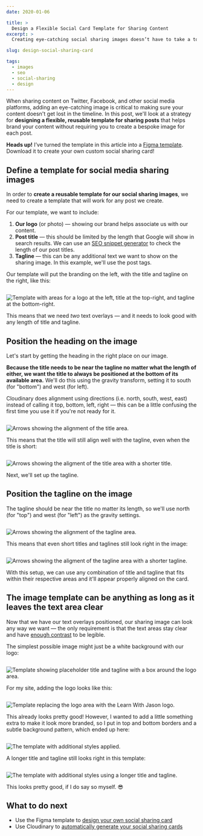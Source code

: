 ```yaml
---
date: 2020-01-06

title: >
  Design a Flexible Social Card Template for Sharing Content
excerpt: >
  Creating eye-catching social sharing images doesn’t have to take a ton of time. In this post, learn how to create a reusable template for sharing your posts. 

slug: design-social-sharing-card

tags:
  - images
  - seo
  - social-sharing
  - design
---
```



When sharing content on Twitter, Facebook, and other social media platforms, adding an eye-catching image is critical to making sure your content doesn't get lost in the timeline. In this post, we'll look at a strategy for **designing a flexible, reusable template for sharing posts** that helps brand your content without requiring you to create a bespoke image for each post.

<Aside>

  **Heads up!** I’ve turned the template in this article into a [Figma template](https://res.cloudinary.com/jlengstorf/raw/upload/v1578342420/social-sharing-cards/learnwithjason-social-card-template.fig). Download it to create your own custom social sharing card!

</Aside>

## Define a template for social media sharing images

In order to **create a reusable template for our social sharing images**, we need to create a template that will work for any post we create.

For our template, we want to include:

1. **Our logo** (or photo) — showing our brand helps associate us with our content.
2. **Post title** — this should be limited by the length that Google will show in search results. We can use an [SEO snippet generator](https://app.sistrix.com/en/serp-snippet-generator) to check the length of our post titles.
3. **Tagline** — this can be any additional text we want to show on the sharing image. In this example, we'll use the post tags.

Our template will put the branding on the left, with the title and tagline on the right, like this:

<Image credit="Jason Lengstorf" creditType="Design">

  ![Template with areas for a logo at the left, title at the top-right, and tagline at the bottom-right.](images/template.jpg)

</Image>

This means that we need *two* text overlays — and it needs to look good with any length of title and tagline.

## Position the heading on the image

Let's start by getting the heading in the right place on our image.

**Because the title needs to be near the tagline no matter what the length of either, we want the title to always be positioned at the bottom of its available area.** We'll do this using the gravity transform, setting it to south (for "bottom") and west (for left).

Cloudinary does alignment using directions (i.e. north, south, west, east) instead of calling it top, bottom, left, right — this can be a little confusing the first time you use it if you're not ready for it.

<Image credit="Jason Lengstorf" creditType="Design">

  ![Arrows showing the alignment of the title area.](images/template-title-long.jpg)

</Image>

This means that the title will still align well with the tagline, even when the title is short:

<Image credit="Jason Lengstorf" creditType="Design">

  ![Arrows showing the aligment of the title area with a shorter title.](images/template-title-short.jpg)

</Image>

Next, we'll set up the tagline.

## Position the tagline on the image

The tagline should be near the title no matter its length, so we'll use north (for "top") and west (for "left") as the gravity settings.

<Image credit="Jason Lengstorf" creditType="Design">

  ![Arrows showing the alignment of the tagline area.](images/template-tagline-long.jpg)

</Image>

This means that even short titles and taglines still look right in the image:

<Image credit="Jason Lengstorf" creditType="Design">

  ![Arrows showing the aligment of the tagline area with a shorter tagline.](images/template-tagline-short.jpg)

</Image>

With this setup, we can use any combination of title and tagline that fits within their respective areas and it'll appear properly aligned on the card.

## The image template can be anything as long as it leaves the text area clear

Now that we have our text overlays positioned, our sharing image can look any way we want — the only requirement is that the text areas stay clear and have [enough contrast](https://webaim.org/resources/contrastchecker/) to be legible.

The simplest possible image might just be a white background with our logo:

<Image credit="Jason Lengstorf" creditType="Design">

  ![Template showing placeholder title and tagline with a box around the logo area.](images/template-simple-short.jpg)

</Image>

For my site, adding the logo looks like this:

<Image credit="Jason Lengstorf" creditType="Design">

  ![Template replacing the logo area with the Learn With Jason logo.](images/template-logo-short.jpg)

</Image>

This already looks pretty good! However, I wanted to add a little something extra to make it look more branded, so I put in top and bottom borders and a subtle background pattern, which ended up here:


<Image credit="Jason Lengstorf" creditType="Design">

  ![The template with additional styles applied.](images/template-complete-short.jpg)

</Image>

A longer title and tagline still looks right in this template:


<Image credit="Jason Lengstorf" creditType="Design">

  ![The template with additional styles using a longer title and tagline.](images/template-complete-long.jpg)

</Image>

This looks pretty good, if I do say so myself. 😎

## What to do next

- Use the Figma template to [design your own social sharing card](https://res.cloudinary.com/jlengstorf/raw/upload/v1578342420/social-sharing-cards/learnwithjason-social-card-template.fig)
- Use Cloudinary to [automatically generate your social sharing cards](https://www.learnwithjason.dev/blog/auto-generate-social-image/)